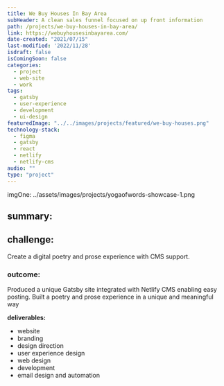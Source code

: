 ```yaml
---
title: We Buy Houses In Bay Area
subHeader: A clean sales funnel focused on up front information
path: /projects/we-buy-houses-in-bay-area/
link: https://webuyhousesinbayarea.com/
date-created: "2021/07/15"
last-modified: '2022/11/28'
isdraft: false
isComingSoon: false
categories:
  - project
  - web-site
  - work
tags:
  - gatsby
  - user-experience
  - development
  - ui-design
featuredImage: "../../images/projects/featured/we-buy-houses.png"
technology-stack:
  - figma
  - gatsby
  - react
  - netlify
  - netlify-cms
audio: ""
type: "project"
---
```


imgOne: ../assets/images/projects/yogaofwords-showcase-1.png

## summary:

## challenge:

Create a digital poetry and prose experience with CMS support.

### outcome:

Produced a unique Gatsby site integrated with Netlify CMS enabling easy
posting. Built a poetry and prose experience in a unique and meaningful
way

**deliverables:**

- website
- branding
- design direction
- user experience design
- web design
- development
- email design and automation
